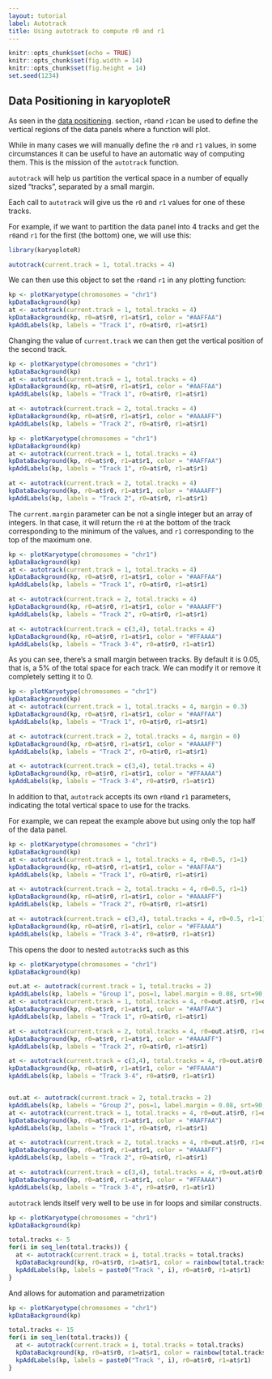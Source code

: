 ```yaml
---
layout: tutorial
label: Autotrack
title: Using autotrack to compute r0 and r1
---
```



```r
knitr::opts_chunk$set(echo = TRUE)
knitr::opts_chunk$set(fig.width = 14)
knitr::opts_chunk$set(fig.height = 14)
set.seed(1234)
```

## Data Positioning in karyoploteR

As seen in the 
[data positioning]({{ site.baseurl }}{% link Tutorial/DataPositioning/DataPositioning.md %}).
section, `r0`and `r1`can be used to define the vertical regions of the
data panels where a function will plot. 

While in many cases we will manually define the `r0` and `r1` values, in some
circumstances it can be useful to have an automatic way of computing them. 
This is the mission of the `autotrack` function.

`autotrack` will help us partition the vertical space in a number of equally 
sized "tracks", separated by a small margin. 

Each call to `autotrack` will give us the `r0` and `r1` values for one of these
tracks.

For example, if we want to partition the data panel into 4 tracks and get the 
`r0`and `r1` for the first (the bottom) one, we will use this:

```r

library(karyoploteR)

autotrack(current.track = 1, total.tracks = 4)
```

We can then use this object to set the `r0`and `r1` in any plotting function:

```r
kp <- plotKaryotype(chromosomes = "chr1")
kpDataBackground(kp)
at <- autotrack(current.track = 1, total.tracks = 4)
kpDataBackground(kp, r0=at$r0, r1=at$r1, color = "#AAFFAA")
kpAddLabels(kp, labels = "Track 1", r0=at$r0, r1=at$r1)
```

Changing the value of `current.track` we can then get the vertical position of 
the second track.

```r
kp <- plotKaryotype(chromosomes = "chr1")
kpDataBackground(kp)
at <- autotrack(current.track = 1, total.tracks = 4)
kpDataBackground(kp, r0=at$r0, r1=at$r1, color = "#AAFFAA")
kpAddLabels(kp, labels = "Track 1", r0=at$r0, r1=at$r1)

at <- autotrack(current.track = 2, total.tracks = 4)
kpDataBackground(kp, r0=at$r0, r1=at$r1, color = "#AAAAFF")
kpAddLabels(kp, labels = "Track 2", r0=at$r0, r1=at$r1)

```


```r
kp <- plotKaryotype(chromosomes = "chr1")
kpDataBackground(kp)
at <- autotrack(current.track = 1, total.tracks = 4)
kpDataBackground(kp, r0=at$r0, r1=at$r1, color = "#AAFFAA")
kpAddLabels(kp, labels = "Track 1", r0=at$r0, r1=at$r1)

at <- autotrack(current.track = 2, total.tracks = 4)
kpDataBackground(kp, r0=at$r0, r1=at$r1, color = "#AAAAFF")
kpAddLabels(kp, labels = "Track 2", r0=at$r0, r1=at$r1)

```

The `current.margin` parameter can be not a single integer but an array
of integers. In that case, it will return the `r0` at the bottom of the 
track corresponding to the minimum of the values, and `r1` corresponding to 
the top of the maximum one. 


```r
kp <- plotKaryotype(chromosomes = "chr1")
kpDataBackground(kp)
at <- autotrack(current.track = 1, total.tracks = 4)
kpDataBackground(kp, r0=at$r0, r1=at$r1, color = "#AAFFAA")
kpAddLabels(kp, labels = "Track 1", r0=at$r0, r1=at$r1)

at <- autotrack(current.track = 2, total.tracks = 4)
kpDataBackground(kp, r0=at$r0, r1=at$r1, color = "#AAAAFF")
kpAddLabels(kp, labels = "Track 2", r0=at$r0, r1=at$r1)

at <- autotrack(current.track = c(3,4), total.tracks = 4)
kpDataBackground(kp, r0=at$r0, r1=at$r1, color = "#FFAAAA")
kpAddLabels(kp, labels = "Track 3-4", r0=at$r0, r1=at$r1)

```

As you can see, there's a small margin between tracks. By default it is 0.05,
that is, a 5% of the total space for each track. We can modify it or remove it 
completely setting it to 0.


```r
kp <- plotKaryotype(chromosomes = "chr1")
kpDataBackground(kp)
at <- autotrack(current.track = 1, total.tracks = 4, margin = 0.3)
kpDataBackground(kp, r0=at$r0, r1=at$r1, color = "#AAFFAA")
kpAddLabels(kp, labels = "Track 1", r0=at$r0, r1=at$r1)

at <- autotrack(current.track = 2, total.tracks = 4, margin = 0)
kpDataBackground(kp, r0=at$r0, r1=at$r1, color = "#AAAAFF")
kpAddLabels(kp, labels = "Track 2", r0=at$r0, r1=at$r1)

at <- autotrack(current.track = c(3,4), total.tracks = 4)
kpDataBackground(kp, r0=at$r0, r1=at$r1, color = "#FFAAAA")
kpAddLabels(kp, labels = "Track 3-4", r0=at$r0, r1=at$r1)

```


In addition to that, `autotrack` accepts its own `r0`and `r1` parameters, 
indicating the total vertical space to use for the tracks.

For example, we can repeat the example above but using only the top half of 
the data panel.

```r
kp <- plotKaryotype(chromosomes = "chr1")
kpDataBackground(kp)
at <- autotrack(current.track = 1, total.tracks = 4, r0=0.5, r1=1)
kpDataBackground(kp, r0=at$r0, r1=at$r1, color = "#AAFFAA")
kpAddLabels(kp, labels = "Track 1", r0=at$r0, r1=at$r1)

at <- autotrack(current.track = 2, total.tracks = 4, r0=0.5, r1=1)
kpDataBackground(kp, r0=at$r0, r1=at$r1, color = "#AAAAFF")
kpAddLabels(kp, labels = "Track 2", r0=at$r0, r1=at$r1)

at <- autotrack(current.track = c(3,4), total.tracks = 4, r0=0.5, r1=1)
kpDataBackground(kp, r0=at$r0, r1=at$r1, color = "#FFAAAA")
kpAddLabels(kp, labels = "Track 3-4", r0=at$r0, r1=at$r1)

```

This opens the door to nested `autotrack`s such as this

```r
kp <- plotKaryotype(chromosomes = "chr1")
kpDataBackground(kp)

out.at <- autotrack(current.track = 1, total.tracks = 2)
kpAddLabels(kp, labels = "Group 1", pos=1, label.margin = 0.08, srt=90, r0=out.at$r0, r1=out.at$r1)
at <- autotrack(current.track = 1, total.tracks = 4, r0=out.at$r0, r1=out.at$r1)
kpDataBackground(kp, r0=at$r0, r1=at$r1, color = "#AAFFAA")
kpAddLabels(kp, labels = "Track 1", r0=at$r0, r1=at$r1)

at <- autotrack(current.track = 2, total.tracks = 4, r0=out.at$r0, r1=out.at$r1)
kpDataBackground(kp, r0=at$r0, r1=at$r1, color = "#AAAAFF")
kpAddLabels(kp, labels = "Track 2", r0=at$r0, r1=at$r1)

at <- autotrack(current.track = c(3,4), total.tracks = 4, r0=out.at$r0, r1=out.at$r1)
kpDataBackground(kp, r0=at$r0, r1=at$r1, color = "#FFAAAA")
kpAddLabels(kp, labels = "Track 3-4", r0=at$r0, r1=at$r1)


out.at <- autotrack(current.track = 2, total.tracks = 2)
kpAddLabels(kp, labels = "Group 2", pos=1, label.margin = 0.08, srt=90, r0=out.at$r0, r1=out.at$r1)
at <- autotrack(current.track = 1, total.tracks = 4, r0=out.at$r0, r1=out.at$r1)
kpDataBackground(kp, r0=at$r0, r1=at$r1, color = "#AAFFAA")
kpAddLabels(kp, labels = "Track 1", r0=at$r0, r1=at$r1)

at <- autotrack(current.track = 2, total.tracks = 4, r0=out.at$r0, r1=out.at$r1)
kpDataBackground(kp, r0=at$r0, r1=at$r1, color = "#AAAAFF")
kpAddLabels(kp, labels = "Track 2", r0=at$r0, r1=at$r1)

at <- autotrack(current.track = c(3,4), total.tracks = 4, r0=out.at$r0, r1=out.at$r1)
kpDataBackground(kp, r0=at$r0, r1=at$r1, color = "#FFAAAA")
kpAddLabels(kp, labels = "Track 3-4", r0=at$r0, r1=at$r1)


```

`autotrack` lends itself very well to be use in for loops and similar 
constructs.

```r
kp <- plotKaryotype(chromosomes = "chr1")
kpDataBackground(kp)

total.tracks <- 5
for(i in seq_len(total.tracks)) {
  at <- autotrack(current.track = i, total.tracks = total.tracks)
  kpDataBackground(kp, r0=at$r0, r1=at$r1, color = rainbow(total.tracks)[i])
  kpAddLabels(kp, labels = paste0("Track ", i), r0=at$r0, r1=at$r1)
}


```

And allows for automation and parametrization

```r
kp <- plotKaryotype(chromosomes = "chr1")
kpDataBackground(kp)

total.tracks <- 15
for(i in seq_len(total.tracks)) {
  at <- autotrack(current.track = i, total.tracks = total.tracks)
  kpDataBackground(kp, r0=at$r0, r1=at$r1, color = rainbow(total.tracks)[i])
  kpAddLabels(kp, labels = paste0("Track ", i), r0=at$r0, r1=at$r1)
}


```









